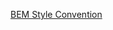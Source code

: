 [BEM Style Convention](https://www.freecodecamp.org/news/css-naming-conventions-that-will-save-you-hours-of-debugging-35cea737d849/#:~:text=Use%20Hyphen%20Delimited%20Strings&text=This%20is%20a%20pretty%20standard,with%20the%20CSS%20property%20names.)
